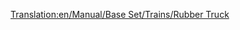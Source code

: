 [[Translation:en/Manual/Base Set/Trains/Rubber Truck]]
{{pl/Wagony|Picture=[[File:en/Rubbertruck.png]]
|Name=Wagon na kauczuk
|NormalCost=£1,083 ($2,166)
|NormalWeight=19 / 40 t
|NormalCapacity=21,000 litrów kauczuku
|MonoCost="
|MonoWeight=19 / 45 t
|MonoCapacity=26,000 litres of rubber
|MagCost="
|MagWeight=19 / 47 t
|MagCapacity=28,000 litres of rubber
|Description=[[pl/Manual/Base Set/Cargos/Kauczuk|Kauczuk]] jest transportowany tym 'frachtem' <small>''( truck)''</small> do [[pl/Manual/Base Set/Industries/Plantacja kauczuku|plantacji]] - upraw <small>''(good-plants)'</small> w klimacie tropikalnym.
}}